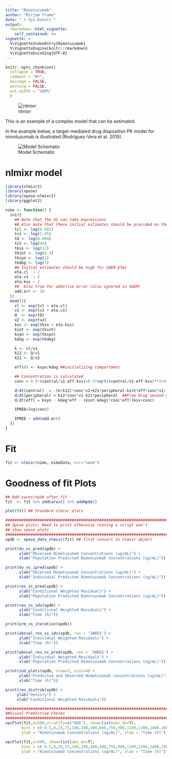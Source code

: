 ```yaml
---
title: "Nimotuzumab"
author: "Mirjam Trame" 
date: "`r Sys.Date()`"
output:
  rmarkdown::html_vignette:
    self_contained: no
vignette: >
  %\VignetteIndexEntry{Nimotuzumab}
  %\VignetteEngine{knitr::rmarkdown}
  %\VignetteEncoding{UTF-8}
---
```


```r
knitr::opts_chunk$set(
  collapse = TRUE,
  comment = "#>",
  message = FALSE,
  warning = FALSE,
  out.width = "100%"
  )
```

![nlmixr](logo.png)

This is an example of a complex model that can be estimated. 

In the example below, a target-mediated drug disposition PK model for
nimotuzumab is illustrated (Rodríguez-Vera et al. 2015).

![Model Schematic](nimo_fig1.PNG)

# nlmixr model

```r

library(nlmixr2)
library(xpose)
library(xpose.nlmixr2)
library(ggplot2)

nimo <- function() {
  ini({
    ## Note that the UI can take expressions
    ## Also note that these initial estimates should be provided on the log-scale
    tcl <- log(0.001)
    tv1 <- log(1.45)
    tQ <- log(0.004)
    tv2 <- log(44)
    tkss <- log(12)
    tkint <- log(0.3)
    tksyn <- log(1)
    tkdeg <- log(7)
    ## Initial estimates should be high for SAEM ETAs
    eta.cl  ~ 2
    eta.v1  ~ 2
    eta.kss ~ 2
    ##  Also true for additive error (also ignored in SAEM)
    add.err <- 10
  })
  model({
    cl <- exp(tcl + eta.cl)
    v1 <- exp(tv1 + eta.v1)
    Q  <- exp(tQ)
    v2 <- exp(tv2)
    kss <- exp(tkss + eta.kss)
    kint <- exp(tkint)
    ksyn <- exp(tksyn)
    kdeg <- exp(tkdeg)

    k <- cl/v1
    k12 <- Q/v1
    k21 <- Q/v2

    eff(0) <- ksyn/kdeg ##initializing compartment

    ## Concentration is calculated
    conc = 0.5*(central/v1-eff-kss)+0.5*sqrt((central/v1-eff-kss)**2+4*kss*central/v1)

    d/dt(central)  = -(k+k12)*conc*v1+k21*peripheral-kint*eff*conc*v1/(kss+conc)
    d/dt(peripheral) = k12*conc*v1-k21*peripheral  ##Free Drug second compartment amount
    d/dt(eff) = ksyn - kdeg*eff - (kint-kdeg)*conc*eff/(kss+conc)

    IPRED=log(conc)

    IPRED ~ add(add.err)
  })
}
```

# Fit
```r
fit <- nlmixr(nimo, nimoData, est="saem")
```

#  Goodness of fit Plots

```r
## Add cwres/npde after fit
fit  <- fit %>% addCwres() %>% addNpde()

plot(fit) ## Standard nlmixr plots

################################################################################
## Xpose plots; Need to print otherwise running a script won't
## show xpose plots
################################################################################
xpdb <- xpose_data_nlmixr(fit) ## first convert to nlmixr object

print(dv_vs_pred(xpdb) +
      ylab("Observed Nimotuzumab Concentrations (ug/mL)") +
      xlab("Population Predicted Nimotuzumab Concentrations (ug/mL)"))

print(dv_vs_ipred(xpdb) +
      ylab("Observed Nimotuzumab Concentrations (ug/mL)") +
      xlab("Individual Predicted Nimotuzumab Concentrations (ug/mL)"))

print(res_vs_pred(xpdb) +
      ylab("Conditional Weighted Residuals") +
      xlab("Population Predicted Nimotuzumab Concentrations (ug/mL)"))

print(res_vs_idv(xpdb) +
      ylab("Conditional Weighted Residuals") +
      xlab("Time (h)"))

print(prm_vs_iteration(xpdb))

print(absval_res_vs_idv(xpdb, res = 'IWRES') +
      ylab("Individual Weighted Residuals") +
      xlab("Time (h)"))

print(absval_res_vs_pred(xpdb, res = 'IWRES') +
      ylab("Individual Weighted Residuals") +
      xlab("Population Predicted Nimotuzumab Concentrations (ug/mL)"))

print(ind_plots(xpdb, nrow=3, ncol=4) +
      ylab("Predicted and Observed Nimotuzumab concentrations (ug/mL)") +
      xlab("Time (h)"))

print(res_distrib(xpdb) +
     ylab("Density") +
     xlab("Conditional Weighted Residuals"))

################################################################################
##Visual Predictive Checks
################################################################################
vpcPlot(fit,n=500,stratify=c("DOS"), show=list(obs_dv=T),
       bins = c(-0.5,0,25,75,100,200,400,600,750,900,1100,1200,1400,1600,1900,2150,2300),
       ylab = "Nimotuzumab Concentrations (ug/mL)", xlab = "Time (h)")

vpcPlot(fit,n=500, show=list(obs_dv=T),
       bins = c(-0.5,0,25,75,100,200,400,600,750,900,1100,1200,1400,1600,1900,2150,2300),
       ylab = "Nimotuzumab Concentrations (ug/mL)", xlab = "Time (h)")

```
